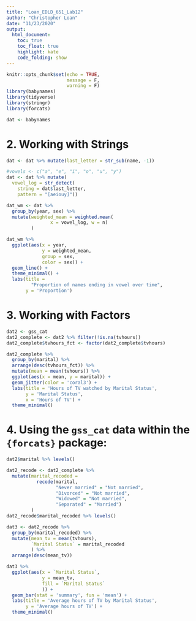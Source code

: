 ```yaml
---
title: "Loan_EDLD_651_Lab12"
author: "Christopher Loan"
date: "11/23/2020"
output: 
  html_document:
    toc: true
    toc_float: true
    highlight: kate
    code_folding: show
---
```


```r
knitr::opts_chunk$set(echo = TRUE,
                      message = F,
                      warning = F)
library(babynames)
library(tidyverse)
library(stringr)
library(forcats)
```

```r
dat <- babynames
```

# 2. Working with Strings

```r
dat <- dat %>% mutate(last_letter = str_sub(name, -1))
```

```r
#vowels <- c("a", "e", "i", "o", "u", "y")
dat <- dat %>% mutate(
  vowel_log = str_detect(
    string = dat$last_letter,
    pattern = "[aeiouy]"))
```

```r
dat_wm <- dat %>% 
  group_by(year, sex) %>% 
  mutate(weighted_mean = weighted.mean(
                x = vowel_log, w = n)
         )

dat_wm %>% 
  ggplot(aes(x = year, 
             y = weighted_mean, 
             group = sex, 
             color = sex)) + 
  geom_line() + 
  theme_minimal() + 
  labs(title = 
         "Proportion of names ending in vowel over time",
       y = 'Proportion')
```

# 3. Working with Factors

```r
dat2 <- gss_cat
dat2_complete <- dat2 %>% filter(!is.na(tvhours)) 
dat2_complete$tvhours_fct <- factor(dat2_complete$tvhours)

dat2_complete %>% 
  group_by(marital) %>% 
  arrange(desc(tvhours_fct)) %>% 
  mutate(mean = mean(tvhours)) %>% 
  ggplot(aes(x = mean, y = marital)) + 
  geom_jitter(color = 'coral3') + 
  labs(title = 'Hours of TV watched by Marital Status',
       y = 'Marital Status', 
       x = 'Hours of TV') + 
  theme_minimal()
```

# 4. Using the `gss_cat` data within the `{forcats}` package:

```r
dat2$marital %>% levels()
```

```r
dat2_recode <- dat2_complete %>% 
  mutate(marital_recoded = 
           recode(marital, 
                  "Never married" = "Not married", 
                  "Divorced" = "Not married", 
                  "Widowed" = "Not married",
                  "Separated" = "Married")
         )
dat2_recode$marital_recoded %>% levels()
```

```r
dat3 <- dat2_recode %>%
  group_by(marital_recoded) %>%
  mutate(mean_tv = mean(tvhours),
         `Marital Status` = marital_recoded
         ) %>%
  arrange(desc(mean_tv))

dat3 %>% 
  ggplot(aes(x = `Marital Status`, 
             y = mean_tv, 
             fill = `Marital Status`
             )) +
  geom_bar(stat = 'summary', fun = 'mean') +
  labs(title = 'Average hours of TV by Marital Status',
       y = 'Average hours of TV') +
  theme_minimal()
```
